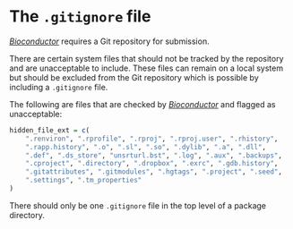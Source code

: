 # The `.gitignore` file {#gitignore}

[_Bioconductor_](https://bioconductor.org/) requires a Git repository for submission.

There are certain system files that should not be tracked by the repository and are unacceptable to include.
These files can remain on a local system but should be excluded from the Git repository which is possible by including a `.gitignore` file.

The following are files that are checked by [_Bioconductor_](https://bioconductor.org/) and flagged as unacceptable:

```r
hidden_file_ext = c(
    ".renviron", ".rprofile", ".rproj", ".rproj.user", ".rhistory",
    ".rapp.history", ".o", ".sl", ".so", ".dylib", ".a", ".dll",
    ".def", ".ds_store", "unsrturl.bst", ".log", ".aux", ".backups",
    ".cproject", ".directory", ".dropbox", ".exrc", ".gdb.history",
    ".gitattributes", ".gitmodules", ".hgtags", ".project", ".seed",
    ".settings", ".tm_properties"
)
```
There should only be one `.gitignore` file in the top level of a package
directory. 